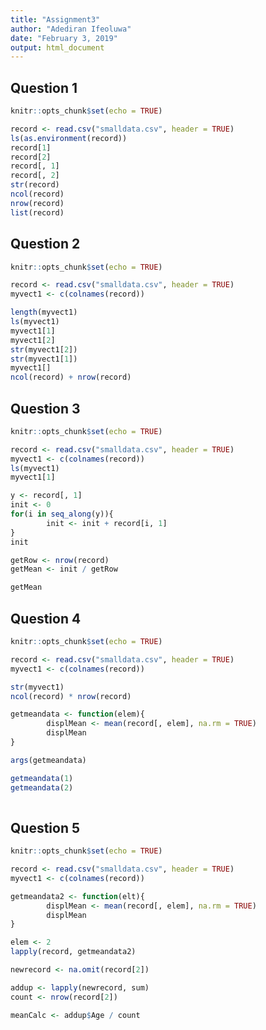 ```yaml
---
title: "Assignment3"
author: "Adediran Ifeoluwa"
date: "February 3, 2019"
output: html_document
---
```


## Question 1

```r
knitr::opts_chunk$set(echo = TRUE)

record <- read.csv("smalldata.csv", header = TRUE) 
ls(as.environment(record))
record[1]
record[2]
record[, 1]
record[, 2]
str(record)
ncol(record)
nrow(record)
list(record)

```


## Question 2

```r
knitr::opts_chunk$set(echo = TRUE)

record <- read.csv("smalldata.csv", header = TRUE)
myvect1 <- c(colnames(record))

length(myvect1)
ls(myvect1)
myvect1[1]
myvect1[2]
str(myvect1[2])
str(myvect1[1]) 
myvect1[]
ncol(record) + nrow(record)

```


## Question 3

```r
knitr::opts_chunk$set(echo = TRUE)

record <- read.csv("smalldata.csv", header = TRUE)
myvect1 <- c(colnames(record))
ls(myvect1)
myvect1[1]

y <- record[, 1]
init <- 0
for(i in seq_along(y)){
        init <- init + record[i, 1]
}
init

getRow <- nrow(record)
getMean <- init / getRow

getMean


```


## Question 4

```r
knitr::opts_chunk$set(echo = TRUE)

record <- read.csv("smalldata.csv", header = TRUE)
myvect1 <- c(colnames(record))

str(myvect1) 
ncol(record) * nrow(record)

getmeandata <- function(elem){ 
        displMean <- mean(record[, elem], na.rm = TRUE)
        displMean
}

args(getmeandata)

getmeandata(1)
getmeandata(2)
 

```



## Question 5

```r
knitr::opts_chunk$set(echo = TRUE)

record <- read.csv("smalldata.csv", header = TRUE)
myvect1 <- c(colnames(record))

getmeandata2 <- function(elt){ 
        displMean <- mean(record[, elem], na.rm = TRUE)
        displMean
}

elem <- 2
lapply(record, getmeandata2)

newrecord <- na.omit(record[2])

addup <- lapply(newrecord, sum)
count <- nrow(record[2])

meanCalc <- addup$Age / count

```
